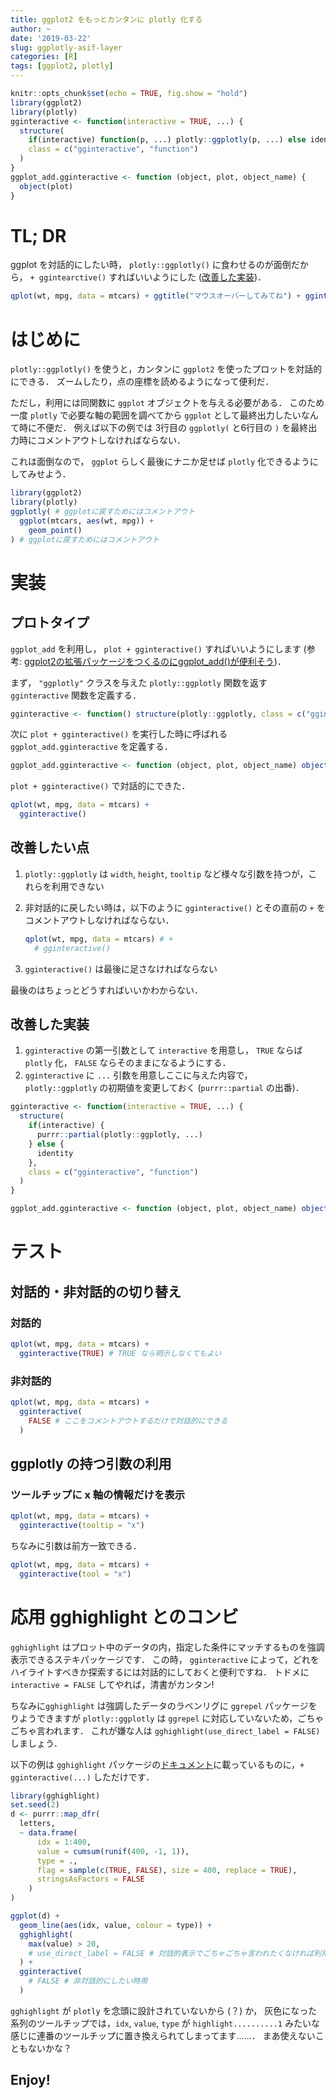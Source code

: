 ```yaml
---
title: ggplot2 をもっとカンタンに plotly 化する
author: ~
date: '2019-03-22'
slug: ggplotly-asif-layer
categories: [R]
tags: [ggplot2, plotly]
---
```


```r
knitr::opts_chunk$set(echo = TRUE, fig.show = "hold")
library(ggplot2)
library(plotly)
gginteractive <- function(interactive = TRUE, ...) {
  structure(
    if(interactive) function(p, ...) plotly::ggplotly(p, ...) else identity,
    class = c("gginteractive", "function")
  )
}
ggplot_add.gginteractive <- function (object, plot, object_name) {
  object(plot)
}
```


# TL; DR

ggplot を対話的にしたい時， `plotly::ggplotly()` に食わせるのが面倒だから， `+ ggintearctive()` すればいいようにした ([改善した実装](#kaizen))．

```r
qplot(wt, mpg, data = mtcars) + ggtitle("マウスオーバーしてみてね") + gginteractive()
```


# はじめに

`plotly::ggplotly()` を使うと，カンタンに `ggplot2` を使ったプロットを対話的にできる．
ズームしたり，点の座標を読めるようになって便利だ．

ただし，利用には同関数に `ggplot` オブジェクトを与える必要がある．
このため一度 `plotly` で必要な軸の範囲を調べてから `ggplot` として最終出力したいなんて時に不便だ．
例えば以下の例では 3行目の `ggplotly(` と6行目の `)` を最終出力時にコメントアウトしなければならない．

これは面倒なので， `ggplot` らしく最後にナニか足せば `plotly` 化できるようにしてみせよう．

```r
library(ggplot2)
library(plotly)
ggplotly( # ggplotに戻すためにはコメントアウト
  ggplot(mtcars, aes(wt, mpg)) + 
    geom_point()
) # ggplotに戻すためにはコメントアウト
```


# 実装

## プロトタイプ

`ggplot_add` を利用し， `plot + gginteractive()` すればいいようにします
(参考: [ggplot2の拡張パッケージをつくるのにggplot_add()が便利そう](https://notchained.hatenablog.com/entry/2017/11/07/103007))．

まず， `"ggplotly"` クラスを与えた `plotly::ggplotly` 関数を返す `gginteractive` 関数を定義する．

```r
gginteractive <- function() structure(plotly::ggplotly, class = c("gginteractive", "function"))
```

次に `plot + gginteractive()` を実行した時に呼ばれる `ggplot_add.gginteractive` を定義する．

```r
ggplot_add.gginteractive <- function (object, plot, object_name) object(plot)
```

`plot + gginteractive()` で対話的にできた．

```r
qplot(wt, mpg, data = mtcars) + 
  gginteractive()
```

## 改善したい点

1. `plotly::ggplotly` は `width`, `height`, `tooltip` など様々な引数を持つが，これらを利用できない
1. 非対話的に戻したい時は，以下のように `gginteractive()` とその直前の `+` をコメントアウトしなければならない．
    
    ```r
    qplot(wt, mpg, data = mtcars) # + 
      # gginteractive()
    ```
1. `gginteractive()` は最後に足さなければならない

最後のはちょっとどうすればいいかわからない．

## 改善した実装 {#kaizen}

1. `gginteractive` の第一引数として `interactive` を用意し， `TRUE` ならば `plotly` 化， `FALSE` ならそのままになるようにする．
1. `gginteractive` に `...` 引数を用意しここに与えた内容で， `plotly::ggplotly` の初期値を変更しておく (`purrr::partial` の出番)．

```r
gginteractive <- function(interactive = TRUE, ...) {
  structure(
    if(interactive) {
      purrr::partial(plotly::ggplotly, ...)
    } else {
      identity
    },
    class = c("gginteractive", "function")
  )
}

ggplot_add.gginteractive <- function (object, plot, object_name) object(plot)
```

# テスト

## 対話的・非対話的の切り替え

### 対話的

```r
qplot(wt, mpg, data = mtcars) + 
  gginteractive(TRUE) # TRUE なら明示しなくてもよい
```

### 非対話的

```r
qplot(wt, mpg, data = mtcars) + 
  gginteractive(
    FALSE # ここをコメントアウトするだけで対話的にできる
  )
```

## ggplotly の持つ引数の利用

### ツールチップに x 軸の情報だけを表示

```r
qplot(wt, mpg, data = mtcars) + 
  gginteractive(tooltip = "x")
```

ちなみに引数は前方一致できる．

```r
qplot(wt, mpg, data = mtcars) + 
  gginteractive(tool = "x")
```

# 応用 gghighlight とのコンビ

`gghighlight` はプロット中のデータの内，指定した条件にマッチするものを強調表示できるステキパッケージです．
この時， `gginteractive` によって，どれをハイライトすべきか探索するには対話的にしておくと便利ですね．
トドメに `interactive = FALSE` してやれば，清書がカンタン!

ちなみに`gghighlight` は強調したデータのラベンリグに `ggrepel` パッケージをりようできますが `plotly::ggplotly` は `ggrepel` に対応していないため，ごちゃごちゃ言われます．
これが嫌な人は `gghighlight(use_direct_label = FALSE)` しましょう．

以下の例は `gghighlight` パッケージの[ドキュメント](https://yutannihilation.github.io/gghighlight/articles/gghighlight.html)に載っているものに，`+ gginteractive(...)` しただけです．

```r
library(gghighlight)
set.seed(2)
d <- purrr::map_dfr(
  letters,
  ~ data.frame(
      idx = 1:400,
      value = cumsum(runif(400, -1, 1)),
      type = .,
      flag = sample(c(TRUE, FALSE), size = 400, replace = TRUE),
      stringsAsFactors = FALSE
    )
)

ggplot(d) +
  geom_line(aes(idx, value, colour = type)) +
  gghighlight(
    max(value) > 20,
    # use_direct_label = FALSE # 対話的表示でごちゃごちゃ言われたくなければ利用
  ) +
  gginteractive(
    # FALSE # 非対話的にしたい時用
  )
```

`gghighlight` が `plotly` を念頭に設計されていないから (？) か，
灰色になった系列のツールチップでは，`idx`, `value`, `type` が `highlight..........1` みたいな感じに連番のツールチップに置き換えられてしまってます……．
まあ使えないこともないかな？

## Enjoy!
